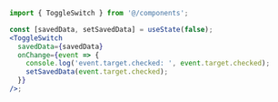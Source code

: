 ```jsx
import { ToggleSwitch } from '@/components';

const [savedData, setSavedData] = useState(false);
<ToggleSwitch
  savedData={savedData}
  onChange={event => {
    console.log('event.target.checked: ', event.target.checked);
    setSavedData(event.target.checked);
  }}
/>;
```
